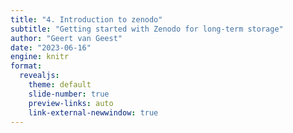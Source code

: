 ```yaml
---
title: "4. Introduction to zenodo"
subtitle: "Getting started with Zenodo for long-term storage"
author: "Geert van Geest"
date: "2023-06-16"
engine: knitr
format:
  revealjs:
    theme: default
    slide-number: true
    preview-links: auto
    link-external-newwindow: true
---
```

